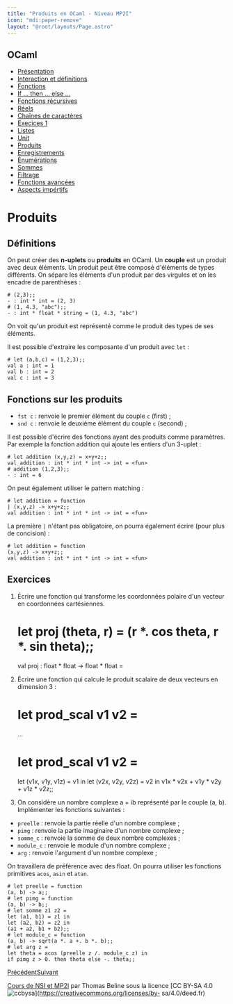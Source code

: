 ```yaml
---
title: "Produits en OCaml - Niveau MP2I"
icon: "mdi:paper-remove"
layout: "@root/layouts/Page.astro"
---
```

 
## OCaml

  * [Présentation](.)
  * [Interaction et définitions](interaction-definition)
  * [Fonctions](fonctions)
  * [If … then … else …](if-then-else)
  * [Fonctions récursives](fonctions-recursives)
  * [Réels](reels)
  * [Chaînes de caractères](string)
  * [Execices 1](exercices-1)
  * [Listes](listes)
  * [Unit](unit)
  * [Produits](produits)
  * [Enregistrements](enregistrements)
  * [Énumérations](enumerations)
  * [Sommes](sommes)
  * [Filtrage](filtrage)
  * [Fonctions avancées](fonctions-avancees)
  * [Aspects impértifs](aspects-imperatifs)

# Produits

## Définitions

On peut créer des **n-uplets** ou **produits** en OCaml. Un **couple** est un
produit avec deux éléments. Un produit peut être composé d'éléments de types
différents. On sépare les éléments d'un produit par des virgules et on les
encadre de parenthèses :

    
    
    # (2,3);;
    - : int * int = (2, 3)
    # (1, 4.3, "abc");;
    - : int * float * string = (1, 4.3, "abc")

On voit qu'un produit est représenté comme le produit des types de ses
éléments.

Il est possible d'extraire les composante d'un produit avec `let` :

    
    
    # let (a,b,c) = (1,2,3);;
    val a : int = 1
    val b : int = 2
    val c : int = 3

## Fonctions sur les produits

  * `fst c` : renvoie le premier élément du couple `c` (first) ;
  * `snd c` : renvoie le deuxième élément du couple `c` (second) ;

Il est possible d'écrire des fonctions ayant des produits comme paramètres.
Par exemple la fonction addition qui ajoute les entiers d'un 3-uplet :

    
    
    # let addition (x,y,z) = x+y+z;;
    val addition : int * int * int -> int = <fun>
    # addition (1,2,3);;
    - : int = 6

On peut également utiliser le pattern matching :

    
    
    # let addition = function
    | (x,y,z) -> x+y+z;;
    val addition : int * int * int -> int = <fun>

La première `|` n'étant pas obligatoire, on pourra également écrire (pour plus
de concision) :

    
    
    # let addition = function
    (x,y,z) -> x+y+z;;
    val addition : int * int * int -> int = <fun>

## Exercices

1. Écrire une fonction qui transforme les coordonnées polaire d'un vecteur
en coordonnées cartésiennes.

    
    
    # let proj (theta, r) = (r *. cos theta, r *. sin theta);;
    val proj : float * float -> float * float = <fun>

2. Écrire une fonction qui calcule le produit scalaire de deux vecteurs en
dimension 3 :

    
    
    # let prod_scal v1 v2 =
    …
    
    
    # let prod_scal v1 v2 =
    let (v1x, v1y, v1z) = v1 in
    let (v2x, v2y, v2z) = v2 in
    v1x * v2x + v1y * v2y + v1z * v2z;;

3. On considère un nombre complexe a + ib représenté par le couple (a, b).
Implémenter les fonctions suivantes :

  * `preelle` : renvoie la partie réelle d'un nombre complexe ;
  * `pimg` : renvoie la partie imaginaire d'un nombre complexe ;
  * `somme_c` : renvoie la somme de deux nombre complexes ;
  * `module_c` : renvoie le module d'un nombre complexe ;
  * `arg` : renvoie l'argument d'un nombre complexe ;

On travaillera de préférence avec des float. On pourra utiliser les fonctions
primitives `acos`, `asin` et `atan`.

    
    
    # let preelle = function
    (a, b) -> a;; 
    # let pimg = function
    (a, b) -> b;; 
    # let somme z1 z2 =
    let (a1, b1) = z1 in
    let (a2, b2) = z2 in
    (a1 + a2, b1 + b2);;
    # let module_c = function
    (a, b) -> sqrt(a *. a +. b *. b);;
    # let arg z =
    let theta = acos (preelle z /. module_c z) in
    if pimg z > 0. then theta else -. theta;;

[Précédent](unit)[Suivant](enregistrements)

[Cours de NSI et MP2I](https://kxs.fr/cours/) par Thomas Beline sous la
licence [CC BY-SA 4.0
![ccbysa](//cours/ccbysa.svg)](https://creativecommons.org/licenses/by-
sa/4.0/deed.fr)

